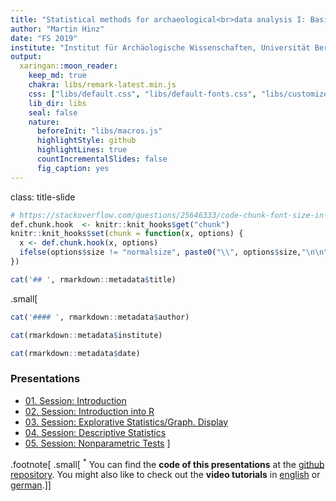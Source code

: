 ```yaml
---
title: "Statistical methods for archaeological<br>data analysis I: Basic methods"
author: "Martin Hinz"
date: "FS 2019"
institute: "Institut für Archäologische Wissenschaften, Universität Bern"
output:
  xaringan::moon_reader:
    keep_md: true
    chakra: libs/remark-latest.min.js
    css: ["libs/default.css", "libs/default-fonts.css", "libs/customize.css"]
    lib_dir: libs
    seal: false
    nature:
      beforeInit: "libs/macros.js"
      highlightStyle: github
      highlightLines: true
      countIncrementalSlides: false
      fig_caption: yes
---
```

class: title-slide
```r
# https://stackoverflow.com/questions/25646333/code-chunk-font-size-in-rmarkdown-with-knitr-and-latex
def.chunk.hook  <- knitr::knit_hooks$get("chunk")
knitr::knit_hooks$set(chunk = function(x, options) {
  x <- def.chunk.hook(x, options)
  ifelse(options$size != "normalsize", paste0("\\", options$size,"\n\n", x, "\n\n \\normalsize"), x)
})
```

```r
cat('## ', rmarkdown::metadata$title)
```
.small[
```r
cat('#### ', rmarkdown::metadata$author)
```

```r
cat(rmarkdown::metadata$institute)
```

```r
cat(rmarkdown::metadata$date)
```

### Presentations

- [01. Session: Introduction](01_session/session_1_introduction.html)
- [02. Session: Introduction into R](02_session/session_2_intro_R.html)
- [03. Session: Explorative Statistics/Graph. Display](03_session/session_3_exp_graph.html)
- [04. Session: Descriptive Statistics](04_session/session_4_descr_stat.html)
- [05. Session: Nonparametric Tests](05_session/session_5_nonpara_tests.html)
]

.footnote[
.small[
<sup>\*</sup> You can find the **code of this presentations** at the [github repository](https://github.com/MartinHinz/smada_I_2019). You might also like to check out the **video tutorials** in [english](https://tube.switch.ch/channels/b191ef92) or [german](http://vitutr.archaeological.science/).
]
]